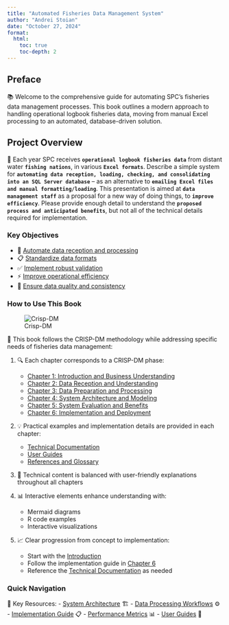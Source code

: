 ```yaml
---
title: "Automated Fisheries Data Management System"
author: "Andrei Stoian"
date: "October 27, 2024"
format:
  html:
    toc: true
    toc-depth: 2
---
```


## Preface {.unnumbered}

📚 Welcome to the comprehensive guide for automating SPC's fisheries data management processes. This book outlines a modern approach to handling operational logbook fisheries data, moving from manual Excel processing to an automated, database-driven solution.

## Project Overview {.unnumbered}

🎯 Each year SPC receives **`operational logbook fisheries data`** from distant water **`fishing nations`**, in various **`Excel formats`**. Describe a simple system for **`automating data reception, loading, checking, and consolidating into an SQL Server database`** – as an alternative to **`emailing Excel files and manual formatting/loading`**. This presentation is aimed at **`data management staff`** as a proposal for a new way of doing things, to **`improve efficiency`**. Please provide enough detail to understand the **`proposed process and anticipated benefits`**, but not all of the technical details required for implementation.

### Key Objectives {.unnumbered}

- 🤖 [Automate data reception and processing](02-data-reception.qmd)
- 📋 [Standardize data formats](03-data-preparation.qmd)
- ✅ [Implement robust validation](03-data-preparation.qmd#data-validation)
- ⚡ [Improve operational efficiency](05-evaluation.qmd)
- 🎯 [Ensure data quality and consistency](03-data-preparation.qmd#quality-control)

### How to Use This Book {.unnumbered}

![Crisp-DM](https://upload.wikimedia.org/wikipedia/commons/thumb/b/b9/CRISP-DM_Process_Diagram.png/1280px-CRISP-DM_Process_Diagram.png)

📖 This book follows the CRISP-DM methodology while addressing specific needs of fisheries data management:

1. 🔍 Each chapter corresponds to a CRISP-DM phase:
   - [Chapter 1: Introduction and Business Understanding](01-introduction.qmd)
   - [Chapter 2: Data Reception and Understanding](02-data-reception.qmd)
   - [Chapter 3: Data Preparation and Processing](03-data-preparation.qmd)
   - [Chapter 4: System Architecture and Modeling](04-system-architecture.qmd)
   - [Chapter 5: System Evaluation and Benefits](05-evaluation.qmd)
   - [Chapter 6: Implementation and Deployment](06-implementation.qmd)

2. 💡 Practical examples and implementation details are provided in each chapter:
   - [Technical Documentation](appendix-a.qmd)
   - [User Guides](appendix-b.qmd)
   - [References and Glossary](appendix-c.qmd)

3. 🔧 Technical content is balanced with user-friendly explanations throughout all chapters

4. 📊 Interactive elements enhance understanding with:
   - Mermaid diagrams
   - R code examples
   - Interactive visualizations

5. 📈 Clear progression from concept to implementation:
   - Start with the [Introduction](01-introduction.qmd)
   - Follow the implementation guide in [Chapter 6](06-implementation.qmd)
   - Reference the [Technical Documentation](appendix-a.qmd) as needed

### Quick Navigation {.unnumbered}

📑 Key Resources:
- [System Architecture](04-system-architecture.qmd) 🏗️
- [Data Processing Workflows](03-data-preparation.qmd) ⚙️
- [Implementation Guide](06-implementation.qmd) 📋
- [Performance Metrics](05-evaluation.qmd) 📊
- [User Guides](appendix-b.qmd) 📖


